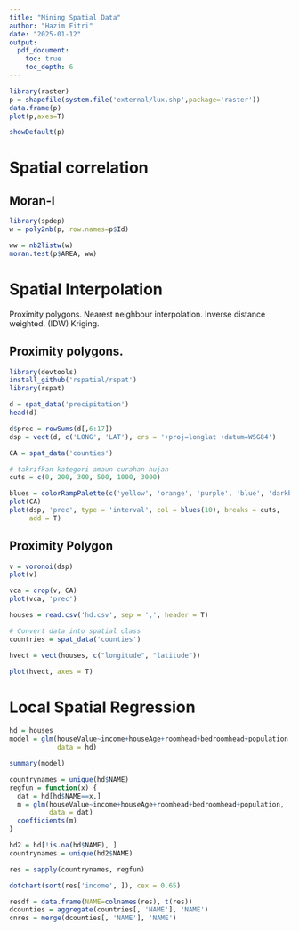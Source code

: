 ```yaml
---
title: "Mining Spatial Data"
author: "Hazim Fitri"
date: "2025-01-12"
output: 
  pdf_document:
    toc: true
    toc_depth: 6
---
```


```r
library(raster)
p = shapefile(system.file('external/lux.shp',package='raster'))
data.frame(p)
plot(p,axes=T)
```

```r
showDefault(p)
```

# Spatial correlation

## Moran-I

```r
library(spdep)
w = poly2nb(p, row.names=p$Id)

ww = nb2listw(w)
moran.test(p$AREA, ww)
```

# Spatial Interpolation

Proximity polygons. Nearest neighbour interpolation. Inverse distance weighted. (IDW) Kriging.

## Proximity polygons.

```r
library(devtools)
install_github('rspatial/rspat')
library(rspat)
```

```r
d = spat_data('precipitation')
head(d)
```

```r
d$prec = rowSums(d[,6:17])
dsp = vect(d, c('LONG', 'LAT'), crs = '+proj=longlat +datum=WSG84')
```

```r
CA = spat_data('counties')

# takrifkan kategori amaun curahan hujan
cuts = c(0, 200, 300, 500, 1000, 3000)

blues = colorRampPalette(c('yellow', 'orange', 'purple', 'blue', 'darkblue'))
plot(CA)
plot(dsp, 'prec', type = 'interval', col = blues(10), breaks = cuts, 
     add = T)
```

## Proximity Polygon

```r
v = voronoi(dsp)
plot(v)

```

```r
vca = crop(v, CA)
plot(vca, 'prec')
```

```r
houses = read.csv('hd.csv', sep = ',', header = T)

# Convert data into spatial class
countries = spat_data('counties')

hvect = vect(houses, c("longitude", "latitude"))

plot(hvect, axes = T)
```

# Local Spatial Regression

```r
hd = houses
model = glm(houseValue~income+houseAge+roomhead+bedroomhead+population,
            data = hd)

summary(model)

```

```r
countrynames = unique(hd$NAME)
regfun = function(x) {
  dat = hd[hd$NAME==x,]
  m = glm(houseValue~income+houseAge+roomhead+bedroomhead+population, 
          data = dat)
  coefficients(m)
}

hd2 = hd[!is.na(hd$NAME), ]
countrynames = unique(hd2$NAME)

res = sapply(countrynames, regfun)

dotchart(sort(res['income', ]), cex = 0.65)
```

```r
resdf = data.frame(NAME=colnames(res), t(res))
dcounties = aggregate(countries[, 'NAME'], 'NAME')
cnres = merge(dcounties[, 'NAME'], 'NAME')
```
